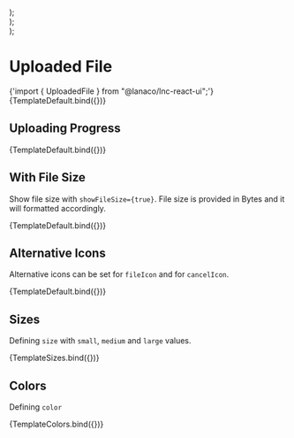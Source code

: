 
<Meta title="General/Uploaded File" component={UploadedFile} />

  <div
    style={{
      width: "300px",
    }}
  >
    <UploadedFile {...args} />
  </div>
);

  <div
    style={{
      width: "200px",
      display: "flex",
      flexDirection: "column",
      gap: "12px",
    }}
  >
    <UploadedFile {...args} size="small" />
    <UploadedFile {...args} size="medium" />
    <UploadedFile {...args} size="large" />
  </div>
);

  <div
    style={{
      width: "200px",
      display: "flex",
      flexDirection: "column",
      gap: "12px",
    }}
  >
    <UploadedFile {...args} color="primary" />
    <UploadedFile {...args} color="secondary" />
    <UploadedFile {...args} color="success" />
    <UploadedFile {...args} color="warning" />
    <UploadedFile {...args} color="danger" />
    <UploadedFile {...args} color="information" />
    <UploadedFile {...args} color="neutral" />
  </div>
);

# Uploaded File

<SyntaxHighlighter language="jsx" style={nord}>
  {'import { UploadedFile } from "@lanaco/lnc-react-ui";'}
</SyntaxHighlighter>

<Canvas withSource="open">
  <Story name="Default" args={{}}>
    {TemplateDefault.bind({})}
  </Story>
</Canvas>

<ArgsTable story="Default" />

## Uploading Progress

<Canvas>
  <Story
    name="Uploading Progress"
    args={{
      progressPercentage: 10,
    }}
  >
    {TemplateDefault.bind({})}
  </Story>
</Canvas>

## With File Size

Show file size with `showFileSize={true}`. File size is provided in Bytes and it will formatted accordingly.

<Canvas withSource="open">
  <Story
    name="With File Size"
    args={{
      showFileSize: true,
      fileSize: 20000000,
    }}
  >
    {TemplateDefault.bind({})}
  </Story>
</Canvas>

## Alternative Icons

Alternative icons can be set for `fileIcon` and for `cancelIcon`.

<Canvas withSource="open">
  <Story
    name="Alternative Icons"
    args={{
      fileIcon: "book",
      cancelIcon: "trash",
    }}
  >
    {TemplateDefault.bind({})}
  </Story>
</Canvas>

## Sizes

Defining `size` with `small`, `medium` and `large` values.

<Canvas>
  <Story name="Sizes" args={{}}>
    {TemplateSizes.bind({})}
  </Story>
</Canvas>

## Colors

Defining `color`

<Canvas>
  <Story name="Colors" args={{}}>
    {TemplateColors.bind({})}
  </Story>
</Canvas>
